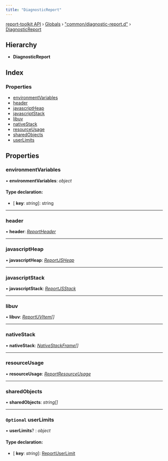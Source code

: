 ```yaml
---
title: "DiagnosticReport"
---
```


[report-toolkit API](../home.mdx) › [Globals](../home) › ["common/diagnostic-report.d"](../modules/common_diagnostic_report_d_.mdx) › [DiagnosticReport](common_diagnostic_report_d_.diagnosticreport.mdx)

## Hierarchy

* **DiagnosticReport**

## Index

### Properties

- [environmentVariables](common_diagnostic_report_d_.diagnosticreport.mdx#environmentvariables)
- [header](common_diagnostic_report_d_.diagnosticreport.mdx#header)
- [javascriptHeap](common_diagnostic_report_d_.diagnosticreport.mdx#javascriptheap)
- [javascriptStack](common_diagnostic_report_d_.diagnosticreport.mdx#javascriptstack)
- [libuv](common_diagnostic_report_d_.diagnosticreport.mdx#libuv)
- [nativeStack](common_diagnostic_report_d_.diagnosticreport.mdx#nativestack)
- [resourceUsage](common_diagnostic_report_d_.diagnosticreport.mdx#resourceusage)
- [sharedObjects](common_diagnostic_report_d_.diagnosticreport.mdx#sharedobjects)
- [userLimits](common_diagnostic_report_d_.diagnosticreport.mdx#optional-userlimits)

## Properties

### environmentVariables

• **environmentVariables**: *object*

#### Type declaration:

- \[ **key**: *string*\]: string

___

### header

• **header**: *[ReportHeader](common_diagnostic_report_d_.reportheader.mdx)*

___

### javascriptHeap

• **javascriptHeap**: *[ReportJSHeap](common_diagnostic_report_d_.reportjsheap.mdx)*

___

### javascriptStack

• **javascriptStack**: *[ReportJSStack](common_diagnostic_report_d_.reportjsstack.mdx)*

___

### libuv

• **libuv**: *[ReportUVItem](../modules/common_diagnostic_report_d_.mdx#reportuvitem)[]*

___

### nativeStack

• **nativeStack**: *[NativeStackFrame](common_diagnostic_report_d_.nativestackframe.mdx)[]*

___

### resourceUsage

• **resourceUsage**: *[ReportResourceUsage](common_diagnostic_report_d_.reportresourceusage.mdx)*

___

### sharedObjects

• **sharedObjects**: *string[]*

___

### `Optional` userLimits

• **userLimits**? : *object*

#### Type declaration:

- \[ **key**: *string*\]: [ReportUserLimit](common_diagnostic_report_d_.reportuserlimit.mdx)

